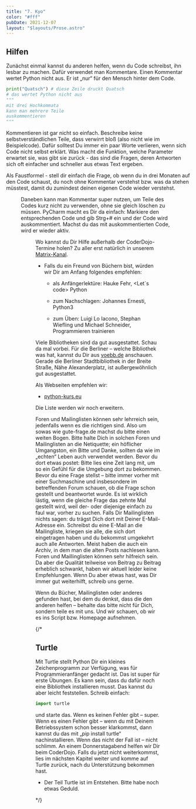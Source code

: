 ```yaml
---
title: "7. Kyo"
color: "#fff"
pubDate: 2021-12-07
layout: "$layouts/Prose.astro"
---
```



## Hilfen

Zunächst einmal kannst du anderen helfen, wenn du Code schreibst, ihn lesbar zu machen. Dafür verwendet man Kommentare.
Einen Kommentar wertet Python nicht aus. Er ist „nur“ für den Mensch hinter dem Code.

```python:failsave.py
print("Quatsch") # diese Zeile druckt Quatsch
# das wertet Python nicht aus
"""
mit drei Hochkommata
kann man mehrere Teile
auskommentieren
"""
```

Kommentieren ist gar nicht so einfach. Beschreibe keine selbstverständlichen Teile, dass verwirrt bloß (also nicht wie
im Beispielcode). Dafür solltest Du immer ein paar Worte verlieren, wenn sich Code nicht selbst erklärt. Was macht die
Funktion, welche Parameter erwartet sie, was gibt sie zurück - das sind die Fragen, deren Antworten sich oft einfacher
und schneller aus etwas Text ergeben.

Als Faustformel - stell dir einfach die Frage, ob wenn du in drei Monaten auf den Code schaust, du noch ohne Kommentar
verstehst bzw. was da stehen müsstest, damit du zumindest deinen eigenen Code wieder verstehst.

<Figure
  src="/images/kyo-7/Code-Kommentare.jpg"
  alt="Da wäre ein Kommentar hilfreich gewesen..."
/>

Daneben kann man Kommentar super nutzen, um Teile des Codes kurz nicht zu verwenden, ohne sie gleich löschen zu müssen.
PyCharm macht es Dir da einfach: Markiere den entsprechenden Code und gib Strg+\# ein und der Code wird auskommentiert.
Machst du das mit auskommentierten Code, wird er wieder aktiv.

<Figure src="/images/kyo-7/help-2444110_1280_a.png" alt="Dir wird geholfen." />

Wo kannst du Dir Hilfe außerhalb der CoderDojo-Termine holen? Zu aller erst natürlich in unserem
[Matrix-Kanal](https://matrix.to/#/#coderdojo:matrix.cyber4edu.org).

- Falls du ein Freund von Büchern bist, würden wir Dir am Anfang folgendes empfehlen:

  - als Anfängerlektüre: Hauke Fehr, \<Let`s code\> Python

  - zum Nachschlagen: Johannes Ernesti, Python3

  - zum Üben: Luigi Lo Iacono, Stephan Wiefling und Michael Schneider, Programmieren trainieren

Viele Bibliotheken sind da gut ausgestattet. Schau da mal vorbei. Für die Berliner – welche Bibliothek was hat, kannst
du Dir aus [voebb.de](https://voebb.de) anschauen. Gerade die Berliner Stadtbibliothek in der Breite Straße, Nähe
Alexanderplatz, ist außergewöhnlich gut ausgestattet.

Als Webseiten empfehlen wir:

- [python-kurs.eu](https://python-kurs.eu)

Die Liste werden wir noch erweitern.

Foren und Mailinglisten können sehr lehrreich sein, jedenfalls wenn es die richtigen sind. Also um sowas wie
gute-frage.de machst du bitte einen weiten Bogen. Bitte halte Dich in solchen Foren und Mailinglisten an die Netiquette;
ein höflicher Umgangston, ein Bitte und Danke, sollten da wie im „echten“ Leben auch verwendet werden. Bevor du dort
etwas postet: Bitte lies eine Zeit lang mit, um so ein Gefühl für die Umgebung dort zu bekommen. Bevor du eine Frage
stellst – bitte immer vorher mit einer Suchmaschine und insbesondere im betreffenden Forum schauen, ob die Frage schon
gestellt und beantwortet wurde. Es ist wirklich lästig, wenn die gleiche Frage das zehnte Mal gestellt wird, weil der-
oder diejenige einfach zu faul war, vorher zu suchen. Falls Dir Mailinglisten nichts sagen: du trägst Dich dort mit
Deiner E-Mail-Adresse ein. Schreibst du eine E-Mail an die Mailingliste, kriegen sie alle, die sich dort eingetragen
haben und du bekommst umgekehrt auch alle Antworten. Meist haben die auch ein Archiv, in dem man die alten Posts
nachlesen kann. Foren und Maillinglisten können sehr hilfreich sein. Da aber die Qualität teilweise von Beitrag zu
Beitrag erheblich schwankt, haben wir aktuell leider keine Empfehlungen. Wenn Du aber etwas hast, was Dir immer gut
weiterhilft, schreib uns gerne.

Wenn du Bücher, Mailinglisten oder anderes gefunden hast, bei dem du denkst, dass die den anderen helfen – behalte das
bitte nicht für Dich, sondern teile es mit uns. Und wir schauen, ob wir es ins Script bzw. Homepage aufnehmen.

{/\*

## Turtle

Mit Turtle stellt Python Dir ein kleines Zeichenprogramm zur Verfügung, was für
Programmieranfänger gedacht ist. Das ist super für erste Übungen. Es kann sein,
dass du dafür noch eine Bibliothek installieren musst. Das kannst du aber leicht
feststellen. Schreib einfach:

```python
import turtle
```

und starte das. Wenn es keinen Fehler gibt – super. Wenn es einen Fehler gibt –
wenn du mit Deinem Betriebssystem schon besser klarkommst, dann kannst du das
mit „pip install turtle“ nachinstallieren. Wenn das nicht der Fall ist – nicht
schlimm. An einem Donnerstagabend helfen wir Dir beim CoderDojo. Falls du jetzt
nicht weiterkommst, lies im nächsten Kapitel weiter und komme auf Turtle zurück,
nach du Unterstützung bekommen hast.

- Der Teil Turtle ist im Entstehen. Bitte habe noch etwas Geduld.

\*/}
